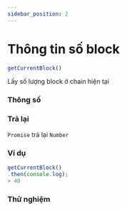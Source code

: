 ```yaml
---
sidebar_position: 2
---
```


# Thông tin số block

```javascript
getCurrentBlock()
```
Lấy số lượng block ở chain hiện tại
### Thông số
### Trả lại
`Promise` trả lại `Number`
### Ví dụ
```javascript
getCurrentBlock()
.then(console.log);
> 40
```
### Thử nghiệm
<BlockNumber/>